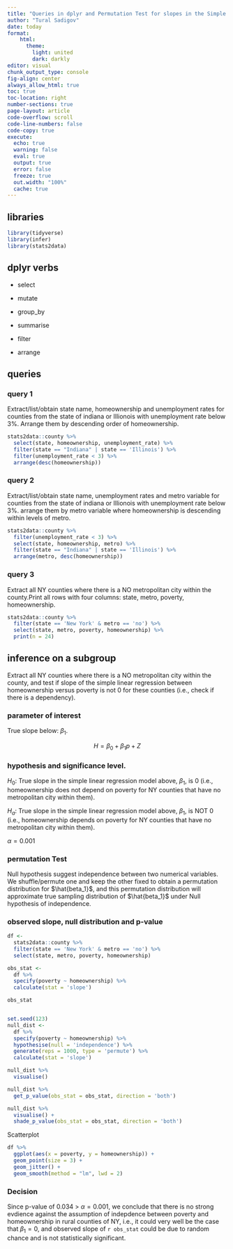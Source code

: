 ```yaml
---
title: "Queries in dplyr and Permutation Test for slopes in the Simple Linear Regression"
author: "Tural Sadigov"
date: today
format: 
    html:
      theme: 
        light: united
        dark: darkly
editor: visual
chunk_output_type: console
fig-align: center
always_allow_html: true
toc: true
toc-location: right
number-sections: true
page-layout: article
code-overflow: scroll
code-line-numbers: false
code-copy: true
execute:
  echo: true
  warning: false
  eval: true
  output: true
  error: false
  freeze: true
  out.width: "100%"
  cache: true
---
```


## libraries

```r
library(tidyverse)
library(infer)
library(stats2data)
```

## dplyr verbs

-   select

-   mutate

-   group_by

-   summarise

-   filter

-   arrange

## queries

### query 1

Extract/list/obtain state name, homeownership and unemployment rates for counties from the state of indiana or Illionois with unemployment rate below 3%. Arrange them by descending order of homeownership. 

```r
stats2data::county %>% 
  select(state, homeownership, unemployment_rate) %>% 
  filter(state == "Indiana" | state == 'Illinois') %>% 
  filter(unemployment_rate < 3) %>% 
  arrange(desc(homeownership))
```

### query 2

Extract/list/obtain state name,  unemployment rates and metro variable for counties from the state of indiana or Illionois with unemployment rate below 3%. arrange them by metro variable where homeownership is descending within levels of metro.

```r
stats2data::county %>% 
  filter(unemployment_rate < 3) %>% 
  select(state, homeownership, metro) %>% 
  filter(state == "Indiana" | state == 'Illinois') %>% 
  arrange(metro, desc(homeownership))
```

### query 3

Extract all NY counties where there is a NO metropolitan city within the county.Print all rows with four columns: state, metro, poverty, homeownership.

```r
stats2data::county %>% 
  filter(state == 'New York' & metro == 'no') %>% 
  select(state, metro, poverty, homeownership) %>% 
  print(n = 24)
```

## inference on a subgroup

Extract all NY counties where there is a NO metropolitan city within the county, and test if slope of the simple linear regression between homeownership versus poverty is not 0 for these counties (i.e., check if there is a dependency).

### parameter of interest

True slope below: $\beta_1$.


$$
H = \beta_0 + \beta_1 p + Z
$$


### hypothesis and significance level.

$H_0$: True slope in the simple linear regression model above, $\beta_1$, is 0 (i.e., homeownership does not depend on poverty for NY counties that have no metropolitan city within them).

$H_a$: True slope in the simple linear regression model above, $\beta_1$, is NOT 0 (i.e., homeownership depends on poverty for NY counties that have no metropolitan city within them).

$\alpha = 0.001$

### permutation Test

Null hypothesis suggest independence between two numerical variables. We shuffle/permute one and  keep the other fixed to obtain a permutation distribution for $\hat{beta_1}$, and this permutation distribution will approximate true sampling distribution of $\hat{beta_1}$ under Null hypothesis of independence.

### observed slope, null distribution and p-value

```r
df <- 
  stats2data::county %>% 
  filter(state == 'New York' & metro == 'no') %>% 
  select(state, metro, poverty, homeownership)

obs_stat <- 
  df %>% 
  specify(poverty ~ homeownership) %>% 
  calculate(stat = 'slope')

obs_stat


set.seed(123)
null_dist <- 
  df %>% 
  specify(poverty ~ homeownership) %>% 
  hypothesise(null = 'independence') %>% 
  generate(reps = 1000, type = 'permute') %>% 
  calculate(stat = 'slope')

null_dist %>% 
  visualise()

null_dist %>% 
  get_p_value(obs_stat = obs_stat, direction = 'both')

null_dist %>% 
  visualise() +
  shade_p_value(obs_stat = obs_stat, direction = 'both')
```

Scatterplot

```r
df %>% 
  ggplot(aes(x = poverty, y = homeownership)) +
  geom_point(size = 3) +
  geom_jitter() +
  geom_smooth(method = "lm", lwd = 2)
```


### Decision

Since p-value of $0.034$ > $\alpha = 0.001$, we conclude that there is no strong evdience against the assumption of indepdence between poverty and homeownership in rural counties of NY, i.e., it could very well be the case that $\beta_1 = 0$, and observed slope of `r obs_stat` could be due to random chance and is not statistically significant. 